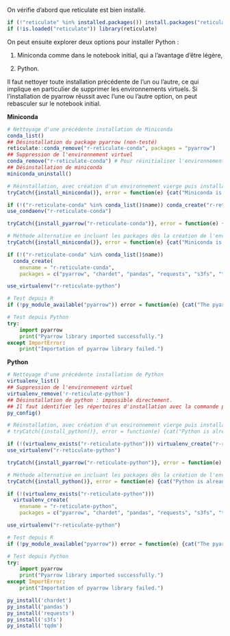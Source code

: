 On vérifie d'abord que reticulate est bien installé.

```r
if (!"reticulate" %in% installed.packages()) install.packages("reticulate")
if (!is.loaded("reticulate")) library(reticulate)
```

On peut ensuite explorer deux options pour installer Python :

1.  Miniconda comme dans le notebook initial, qui a l'avantage d'être légère,

2.  Python.

Il faut nettoyer toute installation précédente de l'un ou l'autre, ce qui implique en particulier de supprimer les environnements virtuels. Si l'installation de pyarrow réussit avec l'une ou l'autre option, on peut rebasculer sur le notebook initial.

**Miniconda**

```r
# Nettoyage d'une précédente installation de Miniconda
conda_list()
## Désinstallation du package pyarrow (non-testé)
reticulate::conda_remove("r-reticulate-conda", packages = "pyarrow")
## Suppression de l'environnement virtuel
conda_remove("r-reticulate-conda") # Pour réinitialiser l'environnement virtuel
## Désinstallation de miniconda
miniconda_uninstall()
```

```r
# Réinstallation, avec création d'un environnement vierge puis installation de Pyarrow
tryCatch({install_miniconda()}, error = function(e) {cat("Miniconda is already installed.")})

if (!("r-reticulate-conda" %in% conda_list()$name)) conda_create("r-reticulate-conda")
use_condaenv("r-reticulate-conda")

tryCatch({install_pyarrow("r-reticulate-conda")}, error = function(e) {py_install("pyarrow")})
```

```r
# Méthode alternative en incluant les packages dès la création de l'environnement
tryCatch({install_miniconda()}, error = function(e) {cat("Miniconda is already installed.")})

if (!("r-reticulate-conda" %in% conda_list()$name)) 
  conda_create(
    envname = "r-reticulate-conda",
    packages = c("pyarrow", "chardet", "pandas", "requests", "s3fs", "tqdm"))

use_virtualenv("r-reticulate-python")
```

```r
# Test depuis R
if (!py_module_available("pyarrow")) error = function(e) {cat("The pyarrow module is not properly installed. Fatal errors will ensue.")}
```

```python
# Test depuis Python
try:
    import pyarrow
    print("Pyarrow library imported successfully.")
except ImportError:
    print("Importation of pyarrow library failed.")
```

**Python**

```r
# Nettoyage d'une précédente installation de Python
virtualenv_list()
## Suppression de l'environnement virtuel
virtualenv_remove('r-reticulate-python')
## Désinstallation de python : impossible directement.
## Il faut identifier les répertoires d'installation avec la commande précédente, et les effacer manuellement.
py_config()
```

```r
# Réinstallation, avec création d'un environnement vierge puis installation de Pyarrow
# tryCatch({install_python()}, error = function(e) {cat("Python is already installed.")})

if (!(virtualenv_exists("r-reticulate-python"))) virtualenv_create("r-reticulate-python")
use_virtualenv("r-reticulate-python")

tryCatch({install_pyarrow("r-reticulate-python")}, error = function(e) {py_install("pyarrow")})
```

```r
# Méthode alternative en incluant les packages dès la création de l'environnement
tryCatch({install_python()}, error = function(e) {cat("Python is already installed.")})

if (!(virtualenv_exists("r-reticulate-python"))) 
  virtualenv_create(
    envname = "r-reticulate-python",
    packages = c("pyarrow", "chardet", "pandas", "requests", "s3fs", "tqdm"))

use_virtualenv("r-reticulate-python")
```

```r
# Test depuis R
if (!py_module_available("pyarrow")) error = function(e) {cat("The pyarrow module is not properly installed. Fatal errors will ensue.")}
```

```python
# Test depuis Python
try:
    import pyarrow
    print("Pyarrow library imported successfully.")
except ImportError:
    print("Importation of pyarrow library failed.")
```

```r
py_install('chardet')
py_install('pandas')
py_install('requests')
py_install('s3fs')
py_install('tqdm')
```
